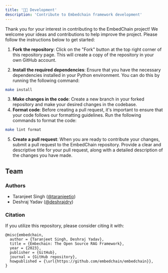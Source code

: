---
title: '👨‍💻 Development'
description: 'Contribute to Embedchain framework development'
---

Thank you for your interest in contributing to the EmbedChain project! We welcome your ideas and contributions to help improve the project. Please follow the instructions below to get started:

1. **Fork the repository**: Click on the "Fork" button at the top right corner of this repository page. This will create a copy of the repository in your own GitHub account.

2. **Install the required dependencies**: Ensure that you have the necessary dependencies installed in your Python environment. You can do this by running the following command:

```bash
make install
```

3. **Make changes in the code**: Create a new branch in your forked repository and make your desired changes in the codebase.
4. **Format code**: Before creating a pull request, it's important to ensure that your code follows our formatting guidelines. Run the following commands to format the code:

```bash
make lint format
```

5. **Create a pull request**: When you are ready to contribute your changes, submit a pull request to the EmbedChain repository. Provide a clear and descriptive title for your pull request, along with a detailed description of the changes you have made.

## Team

### Authors

- Taranjeet Singh ([@taranjeetio](https://twitter.com/taranjeetio))
- Deshraj Yadav ([@deshrajdry](https://twitter.com/deshrajdry))

### Citation

If you utilize this repository, please consider citing it with:

```
@misc{embedchain,
  author = {Taranjeet Singh, Deshraj Yadav},
  title = {Embechain: The Open Source RAG Framework},
  year = {2023},
  publisher = {GitHub},
  journal = {GitHub repository},
  howpublished = {\url{https://github.com/embedchain/embedchain}},
}
```

